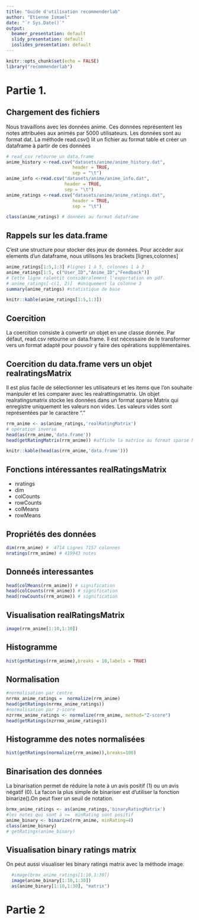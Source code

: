 ```yaml
---
title: "Guide d'utilisation recommenderlab"
author: "Etienne Ismael"
date: "`r Sys.Date()`"
output:
  beamer_presentation: default
  slidy_presentation: default
  ioslides_presentation: default
---
```


```r
knitr::opts_chunk$set(echo = FALSE)
library("recommenderlab")
```

# Partie 1.
## Chargement des fichiers
Nous travaillons avec les données anime. Ces données représentent les notes attribuées aux animés par 5000 utilisateurs.
Les données sont au format dat.
La méthode read.csv() lit un fichier au format table et créer un dataframe à partir de ces données
```r
# read_csv retourne un data.frame
anime_history <-read.csv("datasets/anime/anime_history.dat",
                         header = TRUE,
                         sep = "\t")
anime_info <-read.csv("datasets/anime/anime_info.dat",
                      header = TRUE,
                      sep = "\t")
anime_ratings <-read.csv("datasets/anime/anime_ratings.dat",
                         header = TRUE,
                         sep = "\t")

class(anime_ratings) # données au format dataframe
```

## Rappels sur les data.frame
C'est une structure pour stocker des jeux de données.
Pour accèder aux elements d'un dataframe, nous utilisons les brackets [lignes,colonnes]
```r
anime_ratings[1:5,1:3] #lignes 1 à 5, colonnes 1 à 3
anime_ratings[1:5, c("User_ID","Anime_ID","Feedback")]
# Cette ligne ralentit considéralement l'exportation en pdf. 
# anime_ratings[-c(1, 2)]  #uniquement la colonne 3
summary(anime_ratings) #statistique de base
```

```r
knitr::kable(anime_ratings[1:5,1:3])
```

## Coercition

La coercition consiste à convertir un objet en une classe donnée. Par défaut, read.csv retourne un data.frame. Il est nécessaire de le transformer vers un format adapté pour pouvoir y faire des opérations supplémentaires.


## Coercition du data.frame vers un objet realratingsMatrix

Il est plus facile de sélectionner les utilisateurs et les items que l'on souhaite manipuler et les comparer avec les realrattingsmatrix.
Un objet realratingsmatrix stocke les données dans un format sparse Matrix qui enregistre uniquement les valeurs non vides.
Les valeurs vides sont représentées par le caractère "."


```r
rrm_anime <- as(anime_ratings,'realRatingMatrix')
# opération inverse 
head(as(rrm_anime,'data.frame'))
head(getRatingMatrix(rrm_anime)) #affiche la matrice au format sparse Matrix
```

```r
knitr::kable(head(as(rrm_anime,'data.frame')))
```

## Fonctions intéressantes realRatingsMatrix

-   nratings
-   dim
-   colCounts
-   rowCounts
-   colMeans
-   rowMeans

## Propriétés des données

```r
dim(rrm_anime) #  4714 Lignes 7157 colonnes  
nratings(rrm_anime) # 419943 notes
```

## Donneés interessantes

```r
head(colMeans(rrm_anime)) # signification
head(colCounts(rrm_anime)) # signification 
head(rowCounts(rrm_anime)) # signification
```

## Visualisation realRatingsMatrix

```r
image(rrm_anime[1:10,1:30])
```

## Histogramme

```r
hist(getRatings(rrm_anime),breaks = 10,labels = TRUE)
```

## Normalisation

<!-- La normalisation tente de réduire le biais de notation individuel en centrant les données par ligne. On a le choix d'utiliser une normalisation par centrage (défaut) ou par zscore. Par centre: On soustrait chaque note disponible de la moyenne des notes de cet utilisateur (ligne) On peut normaliser les notes avec la fonction normalize. La fonction prend en argument un objet RealRatingMatrix -->

```r
#normalisation par centre
nrrmx_anime_ratings =  normalize(rrm_anime)
head(getRatings(nrrmx_anime_ratings))
#normalisation par z-score
nzrrmx_anime_ratings <- normalize(rrm_anime, method="Z-score")
head(getRatings(nzrrmx_anime_ratings))
```

## Histogramme des notes normalisées

```r
hist(getRatings(normalize(rrm_anime)),breaks=100)
```

## Binarisation des données

La binarisation permet de réduire la note à un avis positif (1) ou un avis négatif (0). La facon la plus simple de binariser est d'utiliser la fonction binarize().On peut fixer un seuil de notation.


```r
brmx_anime_ratings <- as(anime_ratings,'binaryRatingMatrix')
#les notes qui sont à >=  minRating sont positif
anime_binary <- binarize(rrm_anime, minRating=4)
class(anime_binary)
# getRatings(anime_binary)
```

## Visualisation binary ratings matrix

On peut aussi visualiser les binary ratings matrix avec la méthode image.

```r
  #image(brmx_anime_ratings[1:10,1:30])
  image(anime_binary[1:10,1:30])
  as(anime_binary[1:10,1:30], "matrix")
```
# Partie 2 
